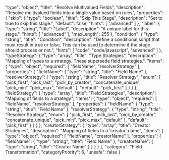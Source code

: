   "type": "object",
  "title": "Resolve Multivalued Fields",
  "description": "Resolve multivalued fields into a single value based on rules",
  "properties": {
    "skip": {
      "type": "boolean",
      "title": "Skip This Stage",
      "description": "Set to true to skip this stage.",
      "default": false,
      "hints": [
        "advanced"
      ]
    },
    "label": {
      "type": "string",
      "title": "Label",
      "description": "A unique label for this stage.",
      "hints": [
        "advanced"
      ],
      "maxLength": 255
    },
    "condition": {
      "type": "string",
      "title": "Condition",
      "description": "Define a conditional script that must result in true or false. This can be used to determine if the stage should process or not.",
      "hints": [
        "code",
        "code/javascript",
        "advanced"
      ]
    },
    "typeStrategy": {
      "type": "array",
      "title": "Type Strategies",
      "description": "Mapping of types to a strategy. These supersede field strategies.",
      "items": {
        "type": "object",
        "required": [
          "fieldName",
          "resolverStrategy"
        ],
        "properties": {
          "fieldName": {
            "type": "string",
            "title": "Field Name"
          },
          "resolverStrategy": {
            "type": "string",
            "title": "Resolver Strategy",
            "enum": [
              "pick_first",
              "pick_last",
              "pick_by_creator",
              "concatenate_unique",
              "pick_min",
              "pick_max",
              "default"
            ],
            "default": "pick_first"
          }
        }
      }
    },
    "fieldStrategy": {
      "type": "array",
      "title": "Field Strategies",
      "description": "Mapping of fields to a strategy",
      "items": {
        "type": "object",
        "required": [
          "fieldName",
          "resolverStrategy"
        ],
        "properties": {
          "fieldName": {
            "type": "string",
            "title": "Field Name"
          },
          "resolverStrategy": {
            "type": "string",
            "title": "Resolver Strategy",
            "enum": [
              "pick_first",
              "pick_last",
              "pick_by_creator",
              "concatenate_unique",
              "pick_min",
              "pick_max",
              "default"
            ],
            "default": "pick_first"
          }
        }
      }
    },
    "creatorStrategy": {
      "type": "array",
      "title": "Creator Strategies",
      "description": "Mapping of fields to a 'creator' name",
      "items": {
        "type": "object",
        "required": [
          "fieldName",
          "creatorName"
        ],
        "properties": {
          "fieldName": {
            "type": "string",
            "title": "Field Name"
          },
          "creatorName": {
            "type": "string",
            "title": "Creator Name"
          }
        }
      }
    }
  },
  "category": "Field Transformation",
  "categoryPriority": 6,
  "unsafe": false
}
